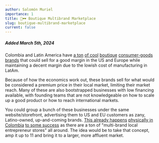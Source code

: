 ```yaml
---
author: Salomón Muriel
importance: 1
title: 👗🕶️ Boutique Multibrand Marketplace
slug: boutique-multibrand-marketplace
current: false
--- 
```

##### Added March 5th, 2024

Colombia and Latin America have [a ton](https://www.kupa.co/) [of cool](https://balbamo.com/) [boutique](https://www.inmaculadavj.com/) [consumer-goods](https://www.lapukids.com/) [brands](https://www.pandawabeach.shop/) that could sell for a good margin in the US and Europe while maintaining a decent margin due to the lowish cost of manufacturing in LatAm.

Because of how the economics work out, these brands sell for what would be considered a premium price in their local market, limiting their market reach. Many of these are also bootstrapped businesses with low financing available, with founding teams that are not knowledgeable on how to scale up a good product or how to reach international markets.

You could group a bunch of these businesses under the same website/storefront, advertising them to US and EU customers as zany, Latino-owned, up-and-coming brands. [This already happens](https://www.ambardae.com/) [physically in Colombia](https://www.instagram.com/casacientoocho_/?hl=en) [to some success](https://www.instagram.com/casaflormorado/?hl=en) as there are a ton of "multi-brand local entrepreneur stores" all around. The idea would be to take that concept, amp it up to 11 and bring it to a larger, more affluent market.
